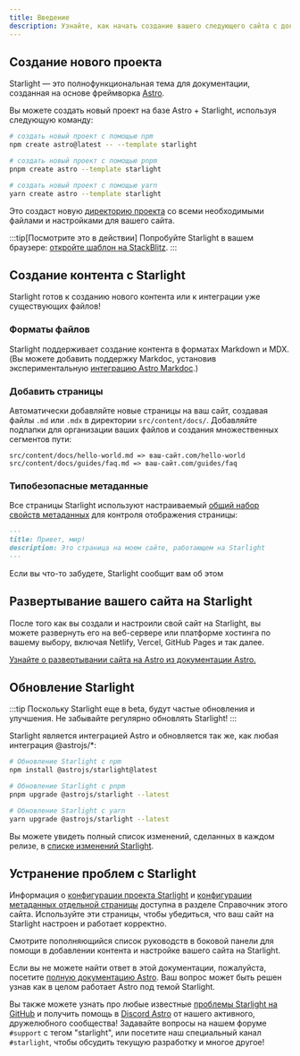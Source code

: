 ```yaml
---
title: Введение
description: Узнайте, как начать создание вашего следующего сайта с документацией с помощью Starlight от Astro
---
```



## Создание нового проекта

Starlight — это полнофункциональная тема для документации, созданная на основе фреймворка [Astro](https://astro.build).

Вы можете создать новый проект на базе Astro + Starlight, используя следующую команду:

<Tabs>
<TabItem label="npm">

```sh
# создать новый проект с помощью npm
npm create astro@latest -- --template starlight
```

</TabItem>
<TabItem label="pnpm">

```sh
# создать новый проект с помощью pnpm
pnpm create astro --template starlight
```

</TabItem>
<TabItem label="Yarn">

```sh
# создать новый проект с помощью yarn
yarn create astro --template starlight
```

</TabItem>
</Tabs>

Это создаст новую [директорию проекта](/ru/guides/project-structure/) со всеми необходимыми файлами и настройками для вашего сайта.

:::tip[Посмотрите это в действии]
Попробуйте Starlight в вашем браузере:
[откройте шаблон на StackBlitz](https://stackblitz.com/github/withastro/starlight/tree/main/examples/basics).
:::

## Создание контента с Starlight

Starlight готов к созданию нового контента или к интеграции уже существующих файлов!

### Форматы файлов

Starlight поддерживает создание контента в форматах Markdown и MDX. (Вы можете добавить поддержку Markdoc, установив экспериментальную [интеграцию Astro Markdoc](https://docs.astro.build/ru/guides/integrations-guide/markdoc/).)

### Добавить страницы

Автоматически добавляйте новые страницы на ваш сайт, создавая файлы `.md` или `.mdx` в директории `src/content/docs/`.
Добавляйте подпапки для организации ваших файлов и создания множественных сегментов пути:

```
src/content/docs/hello-world.md => ваш-сайт.com/hello-world
src/content/docs/guides/faq.md => ваш-сайт.com/guides/faq
```

### Типобезопасные метаданные

Все страницы Starlight используют настраиваемый [общий набор свойств метаданных](/ru/reference/frontmatter/) для контроля отображения страницы:

```md
---
title: Привет, мир!
description: Это страница на моем сайте, работающем на Starlight
---
```

Если вы что-то забудете, Starlight сообщит вам об этом

## Развертывание вашего сайта на Starlight

После того как вы создали и настроили свой сайт на Starlight, вы можете развернуть его на веб-сервере или
платформе хостинга по вашему выбору, включая Netlify, Vercel, GitHub Pages и так далее.

[Узнайте о развертывании сайта на Astro из документации Astro.](https://docs.astro.build/ru/guides/deploy/)

## Обновление Starlight

:::tip
Поскольку Starlight еще в beta, будут частые обновления и улучшения.
Не забывайте регулярно обновлять Starlight!
:::

Starlight является интеграцией Astro и обновляется так же, как любая интеграция @astrojs/\*:

<Tabs>
<TabItem label="npm">

```sh
# Обновление Starlight с npm
npm install @astrojs/starlight@latest
```

</TabItem>
<TabItem label="pnpm">

```sh
# Обновление Starlight с pnpm
pnpm upgrade @astrojs/starlight --latest
```

</TabItem>
<TabItem label="Yarn">

```sh
# Обновление Starlight с yarn
yarn upgrade @astrojs/starlight --latest
```

</TabItem>
</Tabs>

Вы можете увидеть полный список изменений, сделанных в каждом релизе,
в [списке изменений Starlight](https://github.com/withastro/starlight/blob/main/packages/astronauta/CHANGELOG.md).

## Устранение проблем с Starlight

Информация о [конфигурации проекта Starlight](/ru/reference/configuration/)
и [конфигурации метаданных отдельной страницы](/ru/reference/frontmatter/) доступна в разделе Справочник этого сайта.
Используйте эти страницы, чтобы убедиться, что ваш сайт на Starlight настроен и работает корректно.

Смотрите пополняющийся список руководств в боковой панели для помощи в добавлении контента и настройке вашего сайта на Starlight.

Если вы не можете найти ответ в этой документации, пожалуйста, посетите [полную документацию Astro](https://docs.astro.build/ru/).
Ваш вопрос может быть решен узнав как в целом работает Astro под темой Starlight.

Вы также можете узнать про любые известные [проблемы Starlight на GitHub](https://github.com/withastro/starlight/issues) и получить помощь в
[Discord Astro](https://astro.build/chat/) от нашего активного, дружелюбного сообщества!
Задавайте вопросы на нашем форуме `#support` с тегом "starlight", или посетите наш специальный канал `#starlight`,
чтобы обсудить текущую разработку и многое другое!
